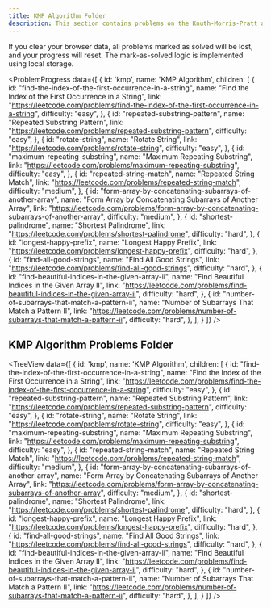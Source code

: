 ```yaml
---
title: KMP Algorithm Folder
description: This section contains problems on the Knuth-Morris-Pratt algorithm.
---
```


<Note type="note" title="Progress Reset Warning">
If you clear your browser data, all problems marked as solved will be lost, and your progress will reset. The mark-as-solved logic is implemented using local storage.
</Note>

<ProblemProgress
  data={[
    {
      id: 'kmp',
      name: 'KMP Algorithm',
      children: [
       {
        id: "find-the-index-of-the-first-occurrence-in-a-string",
        name: "Find the Index of the First Occurrence in a String",
        link: "https://leetcode.com/problems/find-the-index-of-the-first-occurrence-in-a-string",
        difficulty: "easy",
       },
       {
        id: "repeated-substring-pattern",
        name: "Repeated Substring Pattern",
        link: "https://leetcode.com/problems/repeated-substring-pattern",
        difficulty: "easy",
       },
       {
        id: "rotate-string",
        name: "Rotate String",
        link: "https://leetcode.com/problems/rotate-string",
        difficulty: "easy",
       },
       {
        id: "maximum-repeating-substring",
        name: "Maximum Repeating Substring",
        link: "https://leetcode.com/problems/maximum-repeating-substring",
        difficulty: "easy",
       },
       {
        id: "repeated-string-match",
        name: "Repeated String Match",
        link: "https://leetcode.com/problems/repeated-string-match",
        difficulty: "medium",
       },
       {
        id: "form-array-by-concatenating-subarrays-of-another-array",
        name: "Form Array by Concatenating Subarrays of Another Array",
        link: "https://leetcode.com/problems/form-array-by-concatenating-subarrays-of-another-array",
        difficulty: "medium",
       },
       {
        id: "shortest-palindrome",
        name: "Shortest Palindrome",
        link: "https://leetcode.com/problems/shortest-palindrome",
        difficulty: "hard",
       },
       {
        id: "longest-happy-prefix",
        name: "Longest Happy Prefix",
        link: "https://leetcode.com/problems/longest-happy-prefix",
        difficulty: "hard",
       },
       {
        id: "find-all-good-strings",
        name: "Find All Good Strings",
        link: "https://leetcode.com/problems/find-all-good-strings",
        difficulty: "hard",
       },
       {
        id: "find-beautiful-indices-in-the-given-array-ii",
        name: "Find Beautiful Indices in the Given Array II",
        link: "https://leetcode.com/problems/find-beautiful-indices-in-the-given-array-ii",
        difficulty: "hard",
       },
       {
        id: "number-of-subarrays-that-match-a-pattern-ii",
        name: "Number of Subarrays That Match a Pattern II",
        link: "https://leetcode.com/problems/number-of-subarrays-that-match-a-pattern-ii",
        difficulty: "hard",
       },
      ],
    }
  ]}
/>

## KMP Algorithm Problems Folder

<TreeView
  data={[
    {
      id: 'kmp',
      name: 'KMP Algorithm',
      children: [
       {
        id: "find-the-index-of-the-first-occurrence-in-a-string",
        name: "Find the Index of the First Occurrence in a String",
        link: "https://leetcode.com/problems/find-the-index-of-the-first-occurrence-in-a-string",
        difficulty: "easy",
       },
       {
        id: "repeated-substring-pattern",
        name: "Repeated Substring Pattern",
        link: "https://leetcode.com/problems/repeated-substring-pattern",
        difficulty: "easy",
       },
       {
        id: "rotate-string",
        name: "Rotate String",
        link: "https://leetcode.com/problems/rotate-string",
        difficulty: "easy",
       },
       {
        id: "maximum-repeating-substring",
        name: "Maximum Repeating Substring",
        link: "https://leetcode.com/problems/maximum-repeating-substring",
        difficulty: "easy",
       },
       {
        id: "repeated-string-match",
        name: "Repeated String Match",
        link: "https://leetcode.com/problems/repeated-string-match",
        difficulty: "medium",
       },
       {
        id: "form-array-by-concatenating-subarrays-of-another-array",
        name: "Form Array by Concatenating Subarrays of Another Array",
        link: "https://leetcode.com/problems/form-array-by-concatenating-subarrays-of-another-array",
        difficulty: "medium",
       },
       {
        id: "shortest-palindrome",
        name: "Shortest Palindrome",
        link: "https://leetcode.com/problems/shortest-palindrome",
        difficulty: "hard",
       },
       {
        id: "longest-happy-prefix",
        name: "Longest Happy Prefix",
        link: "https://leetcode.com/problems/longest-happy-prefix",
        difficulty: "hard",
       },
       {
        id: "find-all-good-strings",
        name: "Find All Good Strings",
        link: "https://leetcode.com/problems/find-all-good-strings",
        difficulty: "hard",
       },
       {
        id: "find-beautiful-indices-in-the-given-array-ii",
        name: "Find Beautiful Indices in the Given Array II",
        link: "https://leetcode.com/problems/find-beautiful-indices-in-the-given-array-ii",
        difficulty: "hard",
       },
       {
        id: "number-of-subarrays-that-match-a-pattern-ii",
        name: "Number of Subarrays That Match a Pattern II",
        link: "https://leetcode.com/problems/number-of-subarrays-that-match-a-pattern-ii",
        difficulty: "hard",
       },
      ],
    }
  ]}
/>
